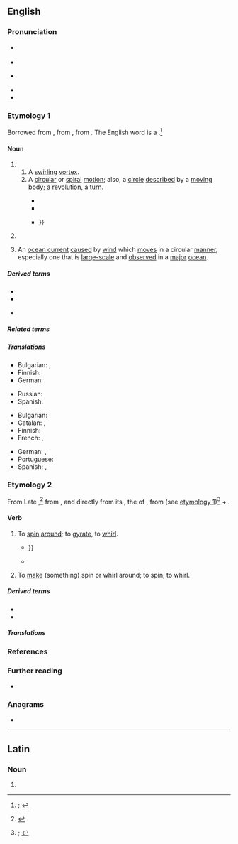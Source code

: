 ==English==
{{was wotd|2021|June|8}}

===Pronunciation===
{{multiple images
|direction = vertical
|image1 = Naruto whirlpool - Flickr - MShades.jpg
|caption1 = A gyre ''(sense 1.1)'' or [[whirlpool#Noun|whirlpool]], one of the {{w|Naruto whirlpools}} regularly seen in the {{w|Naruto Strait}}, [[Japan]].
|image2 = Oceanic gyres.png
|caption2 = A [[map#Noun|map]] [[show#Verb|showing]] the [[five]] [[major#Adjective|major]] [[oceanwide]] gyres ''(sense 3)''; from left to right, they are the [[Indian Ocean]], [[North Pacific]] and [[South Pacific]], and [[North Atlantic]] and [[South Atlantic]] gyres.
}}

* {{a|RP}} {{IPA|en|/dʒaɪ.ə/}}
* {{audio|en|LL-Q1860 (eng)-Vealhurl-gyre.wav|Audio (Southern England)}}
* {{a|GA}} {{enPR|jīər}} {{IPA|en|/dʒaɪ.ɚ/}}
* {{rhymes|en|aɪə(ɹ)|s=1}}
* {{hyphenation|en|gy|re}}

===Etymology 1===
{{root|en|ine-pro|*gew-}}
Borrowed from {{bor|en|la|gȳrus|t=circle; circular motion}}, from {{der|en|grc|γῦρος|t=circle; ring}}, from {{der|en|ine-pro|*gew-|t=to bend; to curve}}. The English word is a {{doublet|en|gyro|gyrus|nocap=1}}.<ref>{{R:OED Online|pos=n|id=82897|date=December 2020|nodot=1}}; {{R:Lexico|pos=n}}</ref>

====Noun====
{{en-noun}}

# {{lb|en|chiefly|literary|poetic}}
## A [[swirling#Adjective|swirling]] [[vortex]].
## A [[circular#Adjective|circular]] or [[spiral#Adjective|spiral]] [[motion#Noun|motion]]; also, a [[circle#Noun|circle]] [[describe]]d by a [[moving#Adjective|moving]] [[body]]; a [[revolution]], a [[turn#Noun|turn]].
##: {{synonyms|en|circuit|whirl}}
##* {{RQ:Dryden Fables|chapter=Meleager and Atalanta|page=112|passage=Quick, and more quick he ſpins in giddy '''Gires''', / Then falls, and in much Foam his Soul expires.}}
##* {{RQ:Browning Aurora Leigh|pages=176–177|pageref=176|passage=What is art, / But life upon the larger scale, the higher, / When, graduating up in a spiral line / Of still expanding and ascending '''gyres''', / It pushes toward the intense significance / Of all things, hungry for the Infinite? / Art's life,—and where we live, we suffer and toil.}}
##* {{RQ:Yeats Michael Robartes|poem=The Second Coming|page=19|passage=Turning and turning in the widening '''gyre''' / The falcon cannot hear the falconer; / Things fall apart; the centre cannot hold; / Mere anarchy is loosed upon the world, {{...}}}}
# {{lb|en|anatomy|zootomy|archaic}} {{synonym of|en|gyrus|t=a [[fold#Noun|fold]] or [[ridge#Noun|ridge]] on the [[cerebral cortex]] of the [[brain#Noun|brain]]}}
# {{lb|en|oceanography}} An [[ocean current]] [[cause#Verb|caused]] by [[wind#Noun|wind]] which [[move#Verb|moves]] in a circular [[manner]], especially one that is [[large-scale]] and [[observe]]d in a [[major#Adjective|major]] [[ocean]].

=====Derived terms=====
* {{l|en|gyral}}
* {{l|en|gyrally}}
* {{l|en|gyreful}} {{qualifier|obsolete|rare}}

=====Related terms=====
{{col3|en
|[[gyrant]] {{qualifier|rare}}
|gyrate
|gyration
|gyrator
|gyratory
|gyrectomy
|gyrencephalate
|gyro
|gyrus
}}

=====Translations=====
{{trans-top|swirling vortex}}
* Bulgarian: {{t+|bg|вихър|m}}, {{t+|bg|водовъртеж|m}}
* Finnish: {{t+|fi|pyörre}}
* German: {{t+|de|Strudel|m}}
{{trans-mid}}
* Russian: {{t+|ru|вихрь|m}}
* Spanish: {{t+|es|remolino|m}}
{{trans-bottom}}

{{trans-top|circular or spiral motion}}
{{trans-mid}}
{{trans-bottom}}

{{trans-see|circle described by a moving body|circuit|revolution}}
{{trans-see|''synonym of'' gyrus|gyrus}}

{{trans-top|ocean current caused by wind which moves in a circular manner}}
* Bulgarian: {{t|bg|кръговрат}}
* Catalan: {{t+|ca|gir|m}}, {{t|ca|gir oceànic|m}}
* Finnish: {{t+|fi|pyörre}}
* French: {{t+|fr|gyre|m}}, {{t|fr|gyre océanique|m}}
{{trans-mid}}
* German: {{t|de|ozeanischer Wirbel|m}}, {{t+|de|Wirbel|m}}
* Portuguese: {{t+|pt|giro|m}}
* Spanish: {{t+|es|giro|m}}, {{t|es|giro oceánico|m}}
{{trans-bottom}}

===Etymology 2===
From Late {{inh|en|enm|giren|t=to turn (something) away; to cause (something) to revolve or rotate; to travel in a circle}},<ref>{{R:MED Online|entry=ǧīren|pos=v|id=MED18636}}</ref> from {{der|en|fro|girer|t=to turn}}, and directly from its {{glossary|etymon}} {{der|en|la|gȳrāre}}, the {{glossary|present}} {{glossary|active}} {{glossary|infinitive}} of {{m|la|gȳrō|t=to turn in a circle, rotate; to circle or revolve around}}, from {{m|la|gȳrus|t=circle; circular motion}} (see [[#Etymology 1|etymology 1]])<ref>{{R:OED Online|pos=v|id=82898|date=December 2020|nodot=1}}; {{R:Lexico|pos=v}}</ref> + {{m|la|-ō|pos={{glossary|suffix}} forming regular first-{{glossary|conjugation}} {{glossary|verb}}s}}.

====Verb====
{{en-verb}} {{term-label|en|literary|poetic}}

# {{lb|en|intransitive}} To [[spin#Verb|spin]] [[around]]; to [[gyrate]], to [[whirl#Verb|whirl]].
#: {{synonyms|en|revolve|rotate}}
#* {{RQ:Drayton Minor Poems|poem=From Eclogue ij|pages=240–241|pageref=241|lines=4–8|passage=The host of heauenly beautyes moue, / Depainted in their proper stories, / As well the fixd as wandring glories, / Which from their proper orbes not goe, / Whether they '''gyre''' swift or slowe: {{...}}}}
#* {{RQ:Carroll Looking-Glass|chapter=Looking-glass House|page=21|passage={{w|Jabberwocky}}. / 'Twas brillig, and the slithy toves / Did '''gyre''' and gimble in the wa[b]e; / All mimsy were the borogoves, / And the mome raths outgrabe.}}
# {{lb|en|transitive|rare}} To [[make#Verb|make]] (something) spin or whirl around; to spin, to whirl.

=====Derived terms=====
* {{l|en|gyring|pos=adjective, noun}}
* {{l|en|gyringly}}

=====Translations=====
{{trans-see|to spin around|gyrate|whirl}}
{{trans-see|to make (something) spin or whirl around|spin|whirl}}

===References===
<references/>

===Further reading===
* {{pedia|ocean gyre}}

===Anagrams===
* {{anagrams|en|a=egry|-ergy|Grey|grey}}

----

==Latin==

===Noun===
{{la-noun-form|gȳre}}

# {{inflection of|la|gȳrus||voc|s}}
